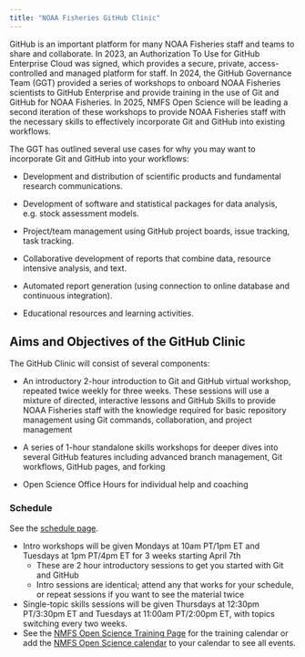 ```yaml
---
title: "NOAA Fisheries GitHub Clinic"
---
```


GitHub is an important platform for many NOAA Fisheries staff and teams to share and collaborate. In 2023, an Authorization To Use for GitHub Enterprise Cloud was signed, which provides a secure, private, access-controlled and managed platform for staff. In 2024, the GitHub Governance Team (GGT) provided a series of workshops to onboard NOAA Fisheries scientists to GitHub Enterprise and provide training in the use of Git and GitHub for NOAA Fisheries. In 2025, NMFS Open Science will be leading a second iteration of these workshops to provide NOAA Fisheries staff with the necessary skills to effectively incorporate Git and GitHub into existing workflows.

The GGT has outlined several use cases for why you may want to incorporate Git and GitHub into your workflows:

-   Development and distribution of scientific products and fundamental research communications.

-   Development of software and statistical packages for data analysis, e.g. stock assessment models.

-   Project/team management using GitHub project boards, issue tracking, task tracking.

-   Collaborative development of reports that combine data, resource intensive analysis, and text.

-   Automated report generation (using connection to online database and continuous integration).

-   Educational resources and learning activities.

## Aims and Objectives of the GitHub Clinic

The GitHub Clinic will consist of several components:

-   An introductory 2-hour introduction to Git and GitHub virtual workshop, repeated twice weekly for three weeks. These sessions will use a mixture of directed, interactive lessons and GitHub Skills to provide NOAA Fisheries staff with the knowledge required for basic repository management using Git commands, collaboration, and project management

-   A series of 1-hour standalone skills workshops for deeper dives into several GitHub features including advanced branch management, Git workflows, GitHub pages, and forking

-   Open Science Office Hours for individual help and coaching

### Schedule

See the [schedule page](schedule.qmd).

-   Intro workshops will be given Mondays at 10am PT/1pm ET and Tuesdays at 1pm PT/4pm ET for 3 weeks starting April 7th
    -   These are 2 hour introductory sessions to get you started with Git and GitHub
    -   Intro sessions are identical; attend any that works for your schedule, or repeat sessions if you want to see the material twice
-   Single-topic skills sessions will be given Thursdays at 12:30pm PT/3:30pm ET and Tuesdays at 11:00am PT/2:00pm ET, with topics switching every two weeks.
-   See the [NMFS Open Science Training Page](https://sites.google.com/noaa.gov/nmfs-hq-st-open-science/trainings) for the training calendar or add the [NMFS Open Science calendar](#0) to your calendar to see all events.